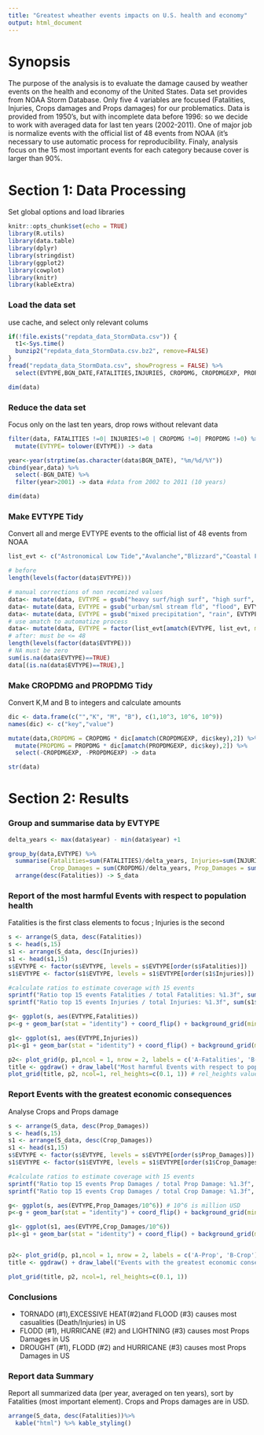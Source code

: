 ```yaml
---
title: "Greatest wheather events impacts on U.S. health and economy"
output: html_document
---
```

# Synopsis

The purpose of the analysis is to evaluate the damage caused by weather events on the health and economy of the United States. Data set provides from NOAA Storm Database. Only five 4 variables are focused (Fatalities, Injuries, Crops damages and Props damages) for our problematics. Data is provided from 1950's, but with incomplete data before 1996: so we decide to work with averaged data for last ten years (2002-2011). One of major job is normalize events with the official list of 48 events from NOAA (it's necessary to use automatic process for reproducibility. Finaly, analysis focus on the 15 most important events for each category because cover is larger than 90%.

# Section 1: Data Processing
Set global options and load libraries
```r
knitr::opts_chunk$set(echo = TRUE)
library(R.utils)
library(data.table)
library(dplyr)
library(stringdist)
library(ggplot2)
library(cowplot)
library(knitr)
library(kableExtra)
```

### Load the data set
use cache, and select only relevant colums
```r
if(!file.exists("repdata_data_StormData.csv")) {
  t1<-Sys.time()
  bunzip2("repdata_data_StormData.csv.bz2", remove=FALSE)
}
fread("repdata_data_StormData.csv", showProgress = FALSE) %>%
  select(EVTYPE,BGN_DATE,FATALITIES,INJURIES, CROPDMG, CROPDMGEXP, PROPDMG,PROPDMGEXP) -> data

dim(data)
```

### Reduce the data set
Focus only on the last ten years, drop rows without relevant data
```r
filter(data, FATALITIES !=0| INJURIES!=0 | CROPDMG !=0| PROPDMG !=0) %>%
  mutate(EVTYPE= tolower(EVTYPE)) -> data

year<-year(strptime(as.character(data$BGN_DATE), "%m/%d/%Y"))
cbind(year,data) %>%
  select(-BGN_DATE) %>%
  filter(year>2001) -> data #data from 2002 to 2011 (10 years)

dim(data)
```

### Make EVTYPE Tidy
Convert all and merge EVTYPE events to the official list of 48 events from NOAA
```r
list_evt <- c("Astronomical Low Tide","Avalanche","Blizzard","Coastal Flood","Cold/Wind Chill","Debris Flow","Fog","Dense Smoke","Drought","Dust Devil","Dust Storm","Excessive Heat","Extr Cold/Wind Chill","Flash Flood","Flood","Frost/Freeze","Cloud","Freezing Fog","Hail","Heat","Rain","Snow","Surf","hight Wind","Hurricane","Ice Storm","Lake-Effect Snow","Lakeshore Flood","Lightning","Marine Hail","Marine High Wind","Marine Strong Wind","Marine Thunderstorm Wind", "Rip Current","Seiche","Sleet","Storm Surge/Tide","Strong Wind","Thunderstorm Wind","Tornado","Tropical Depression","Tropical Storm","Tsunami","Volcanic Ash","Waterspout","Wildfire","Winter Storm","Winter Weather")

# before
length(levels(factor(data$EVTYPE)))

# manual corrections of non recomized values
data<- mutate(data, EVTYPE = gsub("heavy surf/high surf", "high surf", EVTYPE))
data<- mutate(data, EVTYPE = gsub("urban/sml stream fld", "flood", EVTYPE))
data<- mutate(data, EVTYPE = gsub("mixed precipitation", "rain", EVTYPE))
# use amatch to automatize process
data<- mutate(data, EVTYPE = factor(list_evt[amatch(EVTYPE, list_evt, maxDist = 10)]))
# after: must be <= 48 
length(levels(factor(data$EVTYPE)))
# NA must be zero
sum(is.na(data$EVTYPE)==TRUE)
data[(is.na(data$EVTYPE)==TRUE),]
```

### Make CROPDMG and PROPDMG Tidy
Convert K,M and B to integers and calculate amounts
```r
dic <- data.frame(c("","K", "M", "B"), c(1,10^3, 10^6, 10^9))
names(dic) <- c("key","value")

mutate(data,CROPDMG = CROPDMG * dic[amatch(CROPDMGEXP, dic$key),2]) %>%
  mutate(PROPDMG = PROPDMG * dic[amatch(PROPDMGEXP, dic$key),2]) %>%
  select(-CROPDMGEXP, -PROPDMGEXP) -> data

str(data)
```

# Section 2: Results
### Group and summarise data by EVTYPE
```r
delta_years <- max(data$year) - min(data$year) +1

group_by(data,EVTYPE) %>%
  summarise(Fatalities=sum(FATALITIES)/delta_years, Injuries=sum(INJURIES)/delta_years,
            Crop_Damages = sum(CROPDMG)/delta_years, Prop_Damages = sum(PROPDMG)/delta_years) %>%
  arrange(desc(Fatalities)) -> S_data

```

### Report of the most harmful Events with respect to population health
Fatalities is the first class elements to focus ; Injuries is the second
```r
s <- arrange(S_data, desc(Fatalities))
s <- head(s,15)
s1 <- arrange(S_data, desc(Injuries))
s1 <- head(s1,15)
s$EVTYPE <- factor(s$EVTYPE, levels = s$EVTYPE[order(s$Fatalities)])
s1$EVTYPE <- factor(s1$EVTYPE, levels = s1$EVTYPE[order(s1$Injuries)])

#calculate ratios to estimate coverage with 15 events
sprintf("Ratio top 15 events Fatalities / total Fatalities: %1.3f", sum(s$Fatalities)/sum(S_data$Fatalities))
sprintf("Ratio top 15 events Injuries / total Injuries: %1.3f", sum(s1$Injuries)/sum(S_data$Injuries))

g<- ggplot(s, aes(EVTYPE,Fatalities))
p<-g + geom_bar(stat = "identity") + coord_flip() + background_grid(minor='none') + xlab("Events") + ylab("Fatalities per year")

g1<- ggplot(s1, aes(EVTYPE,Injuries))
p1<-g1 + geom_bar(stat = "identity") + coord_flip() + background_grid(minor='none') + xlab("Events") + ylab("Injuries per year")

p2<- plot_grid(p, p1,ncol = 1, nrow = 2, labels = c('A-Fatalities', 'B-Injuries'), label_size = 10)
title <- ggdraw() + draw_label("Most harmful Events with respect to population health\n Fifteen greatest harmfull Events - 10 years averaged (2001-2011)", fontface='bold')
plot_grid(title, p2, ncol=1, rel_heights=c(0.1, 1)) # rel_heights values control title margins
```

### Report Events with the greatest economic consequences
Analyse Crops and Props damage
```r
s <- arrange(S_data, desc(Prop_Damages))
s <- head(s,15)
s1 <- arrange(S_data, desc(Crop_Damages))
s1 <- head(s1,15)
s$EVTYPE <- factor(s$EVTYPE, levels = s$EVTYPE[order(s$Prop_Damages)])
s1$EVTYPE <- factor(s1$EVTYPE, levels = s1$EVTYPE[order(s1$Crop_Damages)])

#calculate ratios to estimate coverage with 15 events
sprintf("Ratio top 15 events Prop Damages / total Prop Damage: %1.3f", sum(s$Prop_Damages)/sum(S_data$Prop_Damages))
sprintf("Ratio top 15 events Crop Damages / total Crop Damage: %1.3f", sum(s1$Crop_Damages)/sum(S_data$Crop_Damages))

g<- ggplot(s, aes(EVTYPE,Prop_Damages/10^6)) # 10^6 is million USD
p<-g + geom_bar(stat = "identity") + coord_flip() + background_grid(minor='none') + xlab("Events") + ylab("Prop Damages (Million USD) per year")

g1<- ggplot(s1, aes(EVTYPE,Crop_Damages/10^6))
p1<-g1 + geom_bar(stat = "identity") + coord_flip() + background_grid(minor='none') + xlab("Events") + ylab("Crop Damages (Million USD) per year")


p2<- plot_grid(p, p1,ncol = 1, nrow = 2, labels = c('A-Prop', 'B-Crop'), label_size = 10)
title <- ggdraw() + draw_label("Events with the greatest economic consequences\n Fifteen greatest events - 10 years averaged (2001-2011)", fontface='bold')

plot_grid(title, p2, ncol=1, rel_heights=c(0.1, 1))
```

### Conclusions
* TORNADO (#1),EXCESSIVE HEAT(#2)and FLOOD (#3) causes most casualities (Death/Injuries) in US  
* FLODD (#1), HURRICANE (#2) and LIGHTNING (#3) causes most Props Damages in US  
* DROUGHT (#1), FLODD (#2) and HURRICANE (#3) causes most Props Damages in US  



### Report data Summary
Report all summarized data (per year, averaged on ten years), sort by Fatalities (most important element). Crops and Props damages are in USD.
```r
arrange(S_data, desc(Fatalities))%>% 
  kable("html") %>% kable_styling()
```